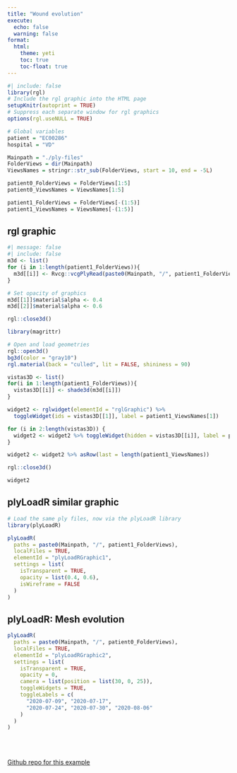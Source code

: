 ```yaml
---
title: "Wound evolution"
execute:
  echo: false
  warning: false
format:
  html:
    theme: yeti
    toc: true
    toc-float: true
---
```


```r
#| include: false
library(rgl)
# Include the rgl graphic into the HTML page
setupKnitr(autoprint = TRUE) 
# Suppress each separate window for rgl graphics
options(rgl.useNULL = TRUE) 

# Global variables
patient = "EC00286"
hospital = "VD"

Mainpath = "./ply-files"
FolderViews = dir(Mainpath)
ViewsNames = stringr::str_sub(FolderViews, start = 10, end = -5L)

patient0_FolderViews = FolderViews[1:5]
patient0_ViewsNames = ViewsNames[1:5]

patient1_FolderViews = FolderViews[-(1:5)]
patient1_ViewsNames = ViewsNames[-(1:5)]
```

## rgl graphic

```r
#| message: false
#| include: false
m3d <- list()
for (i in 1:length(patient1_FolderViews)){
  m3d[[i]] <- Rvcg::vcgPlyRead(paste0(Mainpath, "/", patient1_FolderViews[i]))  
}

# Set opacity of graphics
m3d[[1]]$material$alpha <- 0.4
m3d[[2]]$material$alpha <- 0.6

rgl::close3d()

library(magrittr)

# Open and load geometries
rgl::open3d()
bg3d(color = "gray10")
rgl.material(back = "culled", lit = FALSE, shininess = 90)

vistas3D <- list()
for(i in 1:length(patient1_FolderViews)){
  vistas3D[[i]] <- shade3d(m3d[[i]])
}

widget2 <- rglwidget(elementId = "rglGraphic") %>% 
  toggleWidget(ids = vistas3D[[1]], label = patient1_ViewsNames[1])  

for (i in 2:length(vistas3D)) {
  widget2 <- widget2 %>% toggleWidget(hidden = vistas3D[[i]], label = patient1_ViewsNames[i])
}

widget2 <- widget2 %>% asRow(last = length(patient1_ViewsNames)) 

rgl::close3d()
```

```r
widget2
```

## plyLoadR similar graphic

```r
# Load the same ply files, now via the plyLoadR library
library(plyLoadR)

plyLoadR(
  paths = paste0(Mainpath, "/", patient1_FolderViews),
  localFiles = TRUE,
  elementId = "plyLoadRGraphic1",
  settings = list(
    isTransparent = TRUE,
    opacity = list(0.4, 0.6),
    isWireframe = FALSE
  )
)
```

## plyLoadR: Mesh evolution

```r
plyLoadR(
  paths = paste0(Mainpath, "/", patient0_FolderViews),
  localFiles = TRUE,
  elementId = "plyLoadRGraphic2",
  settings = list(
    isTransparent = TRUE,
    opacity = 0,
    camera = list(position = list(30, 0, 25)),
    toggleWidgets = TRUE,
    toggleLabels = c(
      "2020-07-09", "2020-07-17",
      "2020-07-24", "2020-07-30", "2020-08-06"
    )
  )
)
```

<br>
<br>

[Github repo for this example](https://github.com/lucio-cornejo/rgl-plyLoadR-comparison-example)
